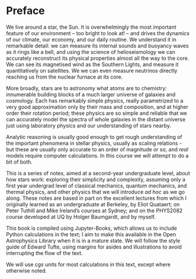 # Preface {.unnumbered}

We live around a star, the Sun. It is overwhelmingly the most important feature of our environment -- too bright to look at! -- and drives the dynamics of our climate, our economy, and our daily routine. We understand it in remarkable detail: we can measure its internal sounds and buoyancy waves as it rings like a bell, and using the science of helioseismology we can accurately reconstruct its physical properties almost all the way to the core. We can see its magnetised wind as the Southern Lights, and measure it quantitatively on satellites. We we can even measure neutrinos directly reaching us from the nuclear furnace at its core. 

More broadly, stars are to astronomy what atoms are to chemistry: innumerable building blocks of a much larger universe of galaxies and cosmology. Each has remarkably simple physics, really parametrized to a very good approximation only by their mass and composition, and at higher order their rotation period; these physics are so simple and reliable that we can accurately model the spectra of whole galaxies in the distant universe just using laboratory physics and our understanding of stars nearby. 

Analytic reasoning is usually good enough to get rough understanding of the important phenomena in stellar physics, usually as scaling relations - but these are usually only accurate to an order of magnitude or so, and *real* models require computer calculations. In this course we will attempt to do a bit of both.

This is a series of notes, aimed at a second-year undergraduate level, about how stars work: exploring their simplicity and complexity, assuming only a first year undergrad level of classical mechanics, quantum mechanics, and thermal physics, and other physics that we will introduce *ad hoc* as we go along. These notes are based in part on the excellent lectures from which I originally learned as an undergraduate at Berkeley, by Eliot Quataert; on Peter Tuthill and Mike Ireland's courses at Sydney; and on the PHYS2082 course developed at UQ by Holger Baumgardt, and by myself. 

This book is compiled using Jupyter-Books, which allows us to include Python calculations in the text; I aim to make this available in the Open Astrophysics Library when it is in a mature state. We will follow the style guide of Edward Tufte, using margins for asides and illustrations to avoid interrupting the flow of the text.

We will use *cgs* units for most calculations in this text, except where otherwise noted. 
